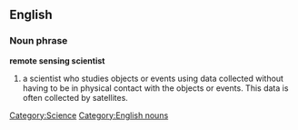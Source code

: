 ==English==
===Noun phrase===
'''remote sensing scientist'''
#a scientist who studies objects or events using data collected without having to be in physical contact with the objects or events. This data is often collected by satellites.
[[Category:Science]] [[Category:English nouns]]
